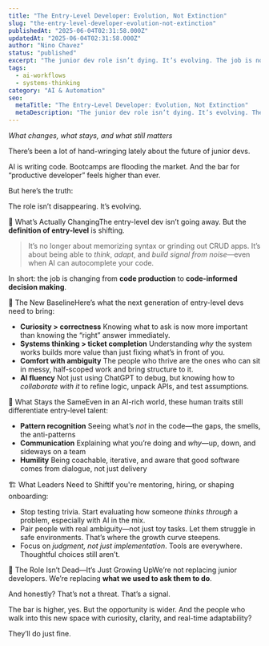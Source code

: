 ```yaml
---
title: "The Entry-Level Developer: Evolution, Not Extinction"
slug: "the-entry-level-developer-evolution-not-extinction"
publishedAt: "2025-06-04T02:31:58.000Z"
updatedAt: "2025-06-04T02:31:58.000Z"
author: "Nino Chavez"
status: "published"
excerpt: "The junior dev role isn’t dying. It’s evolving. The job is no longer about churning out syntax—it’s about navigating ambiguity, thinking critically, and collaborating with AI. Here’s what still matters, and how to coach for it."
tags:
  - ai-workflows
  - systems-thinking
category: "AI & Automation"
seo:
  metaTitle: "The Entry-Level Developer: Evolution, Not Extinction"
  metaDescription: "The junior dev role isn’t dying. It’s evolving. The job is no longer about churning out syntax—it’s about navigating ambiguity, thinking critically, and collaborating with AI. Here’s what still matters, and how to coach for it."
---
```

*What changes, what stays, and what still matters*

There’s been a lot of hand-wringing lately about the future of junior devs.

AI is writing code. Bootcamps are flooding the market. And the bar for “productive developer” feels higher than ever.

But here’s the truth:

The role isn’t disappearing.
It’s evolving.

🚀 What’s Actually ChangingThe entry-level dev isn’t going away.
But the **definition of entry-level** is shifting.

> It’s no longer about memorizing syntax or grinding out CRUD apps.
> It’s about being able to *think*, *adapt*, and *build signal from noise*—even when AI can autocomplete your code.

In short: the job is changing from **code production** to **code-informed decision making**.

🧠 The New BaselineHere’s what the next generation of entry-level devs need to bring:

- **Curiosity > correctness**
Knowing what to ask is now more important than knowing the “right” answer immediately.
- **Systems thinking > ticket completion**
Understanding *why* the system works builds more value than just fixing what’s in front of you.
- **Comfort with ambiguity**
The people who thrive are the ones who can sit in messy, half-scoped work and bring structure to it.
- **AI fluency**
Not just using ChatGPT to debug, but knowing how to *collaborate with it* to refine logic, unpack APIs, and test assumptions.

🧭 What Stays the SameEven in an AI-rich world, these human traits still differentiate entry-level talent:

- **Pattern recognition**
Seeing what’s *not* in the code—the gaps, the smells, the anti-patterns
- **Communication**
Explaining what you’re doing and *why*—up, down, and sideways on a team
- **Humility**
Being coachable, iterative, and aware that good software comes from dialogue, not just delivery

🏗️ What Leaders Need to ShiftIf you're mentoring, hiring, or shaping onboarding:

- Stop testing trivia.
Start evaluating how someone *thinks through* a problem, especially with AI in the mix.
- Pair people with real ambiguity—not just toy tasks.
Let them struggle in safe environments. That’s where the growth curve steepens.
- Focus on *judgment, not just implementation*.
Tools are everywhere. Thoughtful choices still aren’t.

🌱 The Role Isn’t Dead—It’s Just Growing UpWe’re not replacing junior developers.
We’re replacing **what we used to ask them to do**.

And honestly? That’s not a threat. That’s a signal.

The bar is higher, yes.
But the opportunity is wider.
And the people who walk into this new space with curiosity, clarity, and real-time adaptability?

They’ll do just fine.
